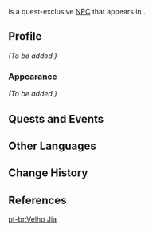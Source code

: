 {{Meta
<!-- REMOVE THIS TEMPLATE AFTER ADDING MISSING INFO -->
|missing_NPC_profile  = yes
}}
{{Character Infobox
|type             = Quest NPC
|image            = NPC Uncle Jia.png
|region           = Liyue
|location         = Liyue
|voiceEN          = [[imdb:nm8607547|Jimmie Stafford]]<ref>Twitter: [https://twitter.com/JimmieWStafford/status/1388226672952897536 EN VA Self Announcement]</ref>
}}
{{Lang|'''Uncle Jia'''|zh=老贾|zh_rm=Lǎo Jiǎ}} is a quest-exclusive [[NPC]] that appears in {{Quest|Signs of Evil}}.
<!--
==Location==
<gallery>
NPC Location Uncle Jia.png|Uncle Jia's location
NPC Location Uncle Jia Context.png|Additional context
</gallery>
-->
==Profile==
<!-- detailed story/lore information goes here -->
''(To be added.)''

===Appearance===
''(To be added.)''

==Quests and Events==
{{Quests and Events}}

==Other Languages==
{{Other Languages
|default_hidden = 1
|en      = Uncle Jia
|zhs     = 老贾
|zhs_rm  = Lǎo Jiǎ
|zht     = 老賈
|zht_rm  = Lǎo Jiǎ
|ja      = 賈
|ja_rm   = Ko{{Assumed}}
|ko      = 가웅
|es      = Jia
|fr      = Oncle Jia
|ru      = Дядюшка Цзя
|th      = ลุง Jia
|th_rm   = Lung Jia
|vi      = Jia
|de      = Onkel Jia
|id      = Paman Jia
|pt      = Velho Jia
|tr      = Jia Amca
|it      = Zio Jia
}}

==Change History==
{{Change History|1.4}}

==References==
{{Reflist}}

[[pt-br:Velho Jia]]